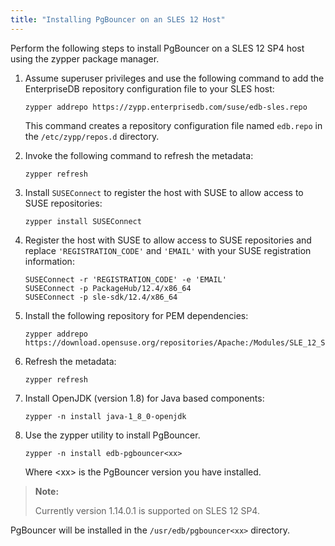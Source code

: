 ```yaml
---
title: "Installing PgBouncer on an SLES 12 Host"
---
```


<div id="installing_on_an_sles12_host" class="registered_link"></div>

Perform the following steps to install PgBouncer on a SLES 12 SP4 host using the zypper package manager.

1.  Assume superuser privileges and use the following command to add the EnterpriseDB repository configuration file to your SLES host:

    ```text
    zypper addrepo https://zypp.enterprisedb.com/suse/edb-sles.repo
    ```

    This command creates a repository configuration file named `edb.repo` in the `/etc/zypp/repos.d` directory.

2.  Invoke the following command to refresh the metadata:

    ```text
    zypper refresh
    ```

3.  Install `SUSEConnect` to register the host with SUSE to allow access to SUSE repositories:

    ```text
    zypper install SUSEConnect
    ```

4.  Register the host with SUSE to allow access to SUSE repositories and replace `'REGISTRATION_CODE'` and `'EMAIL'` with your SUSE registration information:

    ```text
    SUSEConnect -r 'REGISTRATION_CODE' -e 'EMAIL'
    SUSEConnect -p PackageHub/12.4/x86_64
    SUSEConnect -p sle-sdk/12.4/x86_64
    ```

5.  Install the following repository for PEM dependencies:

    ```text
    zypper addrepo https://download.opensuse.org/repositories/Apache:/Modules/SLE_12_SP4/Apache:Modules.repo
    ```

6.  Refresh the metadata:

    ```text
    zypper refresh
    ```

7.  Install OpenJDK (version 1.8) for Java based components:

    ```text
    zypper -n install java-1_8_0-openjdk
    ```

8.  Use the zypper utility to install PgBouncer.

    ```text
    zypper -n install edb-pgbouncer<xx>
    ```

    Where &lt;xx> is the PgBouncer version you have installed.

> ****Note**:**
>
> Currently version 1.14.0.1 is supported on SLES 12 SP4.

PgBouncer will be installed in the `/usr/edb/pgbouncer<xx>` directory.
